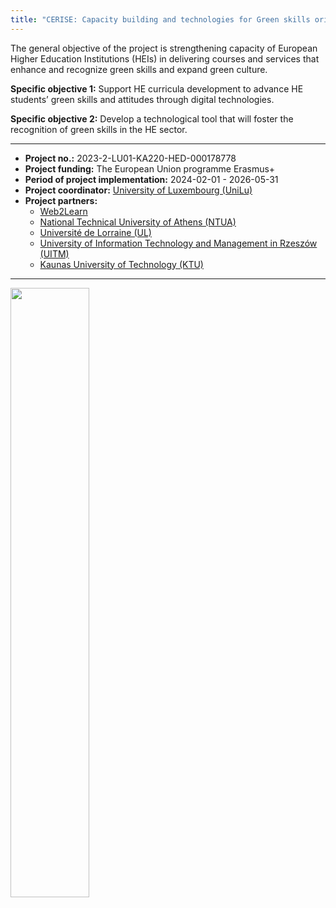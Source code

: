 ```yaml
---
title: "CERISE: Capacity building and technologies for Green skills orientedness at European Universities"
---
```





The general objective of the project is strengthening capacity of European Higher Education Institutions (HEIs) in delivering courses and services that enhance and recognize green skills and expand green culture. 

**Specific objective 1:** Support HE curricula development to advance HE students’ green skills and attitudes through digital technologies.  

**Specific objective 2:** Develop a technological tool that will foster the recognition of green skills in the HE sector. 


---

 - **Project no.:** 2023-2-LU01-KA220-HED-000178778
 - **Project funding:** The European Union programme Erasmus+
 - **Period of project implementation:** 2024-02-01 - 2026-05-31
 - **Project coordinator:** [University of Luxembourg (UniLu)](https://www.uni.lu/en/)
 - **Project partners:** 
   - [Web2Learn](www.web2learn.eu) 
   - [National Technical University of Athens (NTUA)](www.ntua.gr)
   - [Université de Lorraine (UL)](www.univ-lorraine.fr)
   - [University of Information Technology and Management in Rzeszów (UITM)](www.wsiz.rzeszow.pl)
   - [Kaunas University of Technology (KTU)](https://en.ktu.edu/projects/capacity-building-and-technologies-for-green-skills-orientedness-at-european-universities-cerise/)


---

![](assets/img/1680161519-kl-EN%20Co-funded%20by%20the%20EU_POS.jpg){width=50%}

